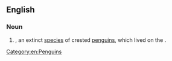 ==English==
{{rfi|en}}
{{wikipedia|Chatham Islands Penguin}}
{{wikispecies|Eudyptes warhami}}

===Noun===
{{en-noun|head=[[Chatham Islands]] [[penguin]]}}

# {{taxlink|Eudyptes chathamensis|species|noshow=1}}, an extinct [[species]] of crested [[penguin]]s, which lived on the {{w|Chatham Islands}}.

[[Category:en:Penguins]]